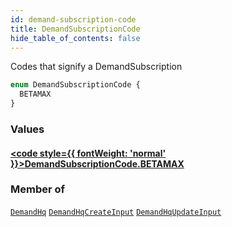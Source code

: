 ```yaml
---
id: demand-subscription-code
title: DemandSubscriptionCode
hide_table_of_contents: false
---
```








Codes that signify a DemandSubscription

```graphql
enum DemandSubscriptionCode {
  BETAMAX
}
```


### Values

#### [<code style={{ fontWeight: 'normal' }}>DemandSubscriptionCode.<b>BETAMAX</b></code>](#) 
> 
> 



### Member of

[`DemandHq`](/demand/api/graphql-admin/reference/objects/demand-hq)  <Badge class="secondary" text="object"/><Bullet />[`DemandHqCreateInput`](/demand/api/graphql-admin/reference/inputs/demand-hq-create-input)  <Badge class="secondary" text="input"/><Bullet />[`DemandHqUpdateInput`](/demand/api/graphql-admin/reference/inputs/demand-hq-update-input)  <Badge class="secondary" text="input"/>



